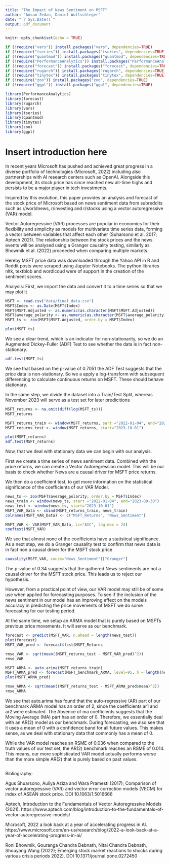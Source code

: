```yaml
---
title: "The Impact of News Sentiment on MSFT"
author: "Ansam Zedan, Daniel Wullschleger"
date: "`r Sys.Date()`"
output: pdf_document
---
```


```r
knitr::opts_chunk$set(echo = TRUE)
```

```r
if (!require("vars")) install.packages("vars", dependencies=TRUE)
if (!require("tseries")) install.packages("tseries", dependencies=TRUE)
if (!require("quantmod")) install.packages("quantmod", dependencies=TRUE)
if (!require("PerformanceAnalytics")) install.packages("PerformanceAnalytics", dependencies=TRUE)
if (!require("forecast")) install.packages("forecast", dependencies=TRUE)
if (!require("rugarch")) install.packages("rugarch", dependencies=TRUE)
if (!require("tinytex")) install.packages("tinytex", dependencies=TRUE)
if (!require("zoo")) install.packages("zoo", dependencies=TRUE)
if (!require("ggpl")) install.packages("ggpl", dependencies=TRUE)

library(PerformanceAnalytics)
library(forecast)
library(rugarch)
library(vars)
library(tseries)
library(quantmod)
library(tinytex)
library(zoo)
library(ggpl)
```
# Insert introduction here
In recent years Microsoft has pushed and achieved great progress in a diverse portfolio of technologies (Microsoft, 2022) including also partnerships with AI research centers such as OpenAI. Alongside this development, its stock price has since reached new all-time highs and persists to be a major player in tech investments.

Inspired by this evolution, this paper provides an analysis and forecast of the stock price of Microsoft based on news sentiment data from subreddits such as r/worldnews, r/investing and r/stocks using a vector autoregressive (VAR) model.

Vector Autoregressive (VAR) processes are popular in economics for their flexibility and simplicity as models for multivariate time series data, forming a vector between variables that affect each other (Suharsono et al. 2017; Aptech 2021). The relationship between the stock prices and the news events will be analysed using a Granger causality testing, similarly as Bhowmik et al. (2022) proceeded when comparing multiple markets.

Hereby MSFT price data was downloaded through the Yahoo API in R and Reddit posts were scraped using Jupyter Notebooks. The python libraries nltk, textblob and wordlcoud were of support in the creation of the sentiment scores.

Analysis:
First, we import the data and convert it to a time series so that we may plot it

```r
MSFT <- read.csv("data/final_data.csv")
MSFT$Index <- as.Date(MSFT$Index)
MSFT$MSFT.Adjusted <- as.numeric(as.character(MSFT$MSFT.Adjusted))
MSFT$average_polarity <- as.numeric(as.character(MSFT$average_polarity))
MSFT_ts <- zoo(MSFT$MSFT.Adjusted, order.by = MSFT$Index)

plot(MSFT_ts)
```
We see a clear trend, which is an indicator for non-stationarity, so we do an Augmented Dickey-Fuller (ADF) Test to see whether the data is in fact non-stationary.
 
```r
adf.test(MSFT_ts) 
```

We see that based on the p-value of 0.7051 the ADF Test suggests that the price data is non-stationary. So we a apply a log-transform with subsequent differencing to calculate continuous returns on MSFT. These should behave stationary.

In the same step, we divide the dataset into a Train/Test Split, whereas November 2023 will serve as a test set for later predicitions

```r
MSFT_returns <- na.omit(diff(log(MSFT_ts)))
MSFT_returns

MSFT_returns_train <- window(MSFT_returns, sart ="2022-01-04", end="2023-09-30")
MSFT_returns_test <- window(MSFT_returns, start="2023-10-01")

plot(MSFT_returns)
adf.test(MSFT_returns)
```
Now, that we deal with stationary data we can begin with our analysis. 

First we create a time series of news sentiment data. Combined with the price returns, we can create a Vector Autoregression model. This will be our basis to check whether News are a causal driver for MSFT price returns.

We then do a coefficient test, to get more information on the statistical significance of the coefficients of our VAR Model.

```r
news_ts <- zoo(MSFT$average_polarity, order.by = MSFT$Index)
news_train <- window(news_ts, start ="2022-01-04", end="2023-09-30")
news_test <- window(news_ts, start="2023-10-01")
MSFT_VAR_Data <- cbind(MSFT_returns_train, news_train)
colnames(MSFT_VAR_Data) <- c("MSFT_Returns", "News_Sentiment")

MSFT_VAR <- VAR(MSFT_VAR_Data, ic="AIC", lag.max = 24)
coeftest(MSFT_VAR)
```

We see that almost none of the coefficients have a statistical significance. As a next step, we do a Granger causality test to confirm that news data is in fact non a causal driver for the MSFT stock price 

```r
causality(MSFT_VAR, cause="News_Sentiment")["Granger"] 
```
The p-value of 0.34 suggests that the gathered News sentiments are not a causal driver for the MSFT stock price. This leads us to reject our hypothesis.

However, from a practical point of view, our VAR model may still be of some use when applied for forecasting purposes. To see if the inclusion of the news sentiment in our model has an improving effect on the models accuracy in predicting the price movements of MSFT we do some forecasting for our testing period.

At the same time, we setup an ARMA model that is purely based on MSFTs previous price movements. It will serve as our benchmark. 


```r
forecast <- predict(MSFT_VAR, n.ahead = length(news_test))
plot(forecast)
MSFT_VAR_pred <- forecast$fcst$MSFT_Returns

rmse_VAR <- sqrt(mean((MSFT_returns_test - MSFT_VAR_pred)^2))
rmse_VAR

MSFT_ARMA <- auto.arima(MSFT_returns_train)
MSFT_ARMA_pred <- forecast(MSFT_benchmark_ARMA, level=95, h = length(news_test))
plot(MSFT_ARMA_pred)

rmse_ARMA <- sqrt(mean((MSFT_returns_test - MSFT_ARMA_pred$mean)^2))
rmse_ARMA

```
We see that auto.arima has found that the auto-regressive (AR) part of our benchmark ARMA model has an order of 2, since the coefficients ar1 and ar2 were estimated. The Absence of ma coefficients suggests that the Moving Average (MA) part has an order of 0. Therefore, we essentially deal with an AR(2) model as our benchmark. During forecasting, we also see that it uses a mean of 0 with a confidence band for all future values. This makes sense, as we deal with stationary data that commonly has a mean of 0. 

While the VAR model reaches an RSME of 0.036 when compared to the truth values of our test set, the AR(2) benchmark reaches an RSME of 0.014. This means, our more sophisticated VAR model actually performs worse than the more simple AR(2) that is purely based on past values.


```r

```

Bibliography:

Agus Shuarsono, Auliya Aziza and Wara Pramesti (2017); Comparison of vector autoregressive (VAR) and vector error correction models (VECM) for index of ASEAN stock price. DOI 10.1063/1.5016666

Aptech, Introduction to the Fundamentals of Vector Autoregressive Models (2021). https://www.aptech.com/blog/introduction-to-the-fundamentals-of-vector-autoregressive-models/

Microsoft, 2022 a look back at a year of accelerating progress in AI.
https://www.microsoft.com/en-us/research/blog/2022-a-look-back-at-a-year-of-accelerating-progress-in-ai/

Roni Bhowmik, Gouranga Chandra Debnath, Nitai Chandra Debnath, Shouyang Wang (2022); Emerging stock market reactions to shocks during various crisis periods 2022). DOI 10.1371/journal.pone.0272450
